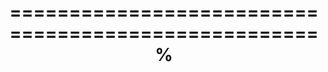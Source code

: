 %==================================================== %
\documentclass[residuals.tex]{subfiles}
\begin{document}
	

\##{Generalized Linear Models}

Generalized linear models are just as easy to fit in \texttt{R} as ordinary linear model. 

In fact, they require only an additional parameter to specify the variance and link functions.
 
 
% http://stackoverflow.com/questions/2531489/understanding-glmresiduals-and-residglm
% http://data.princeton.edu/R/glms.html
% https://r-forge.r-project.org/scm/viewvc.php/*checkout*/pkg/BinomTools/inst/ResidualsGLM.pdf?revision=6&root=binomtools&pathrev=6

%==================================================== %

\end{document}
	
